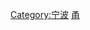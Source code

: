 {{Catnav|頁面分類|各種主題的頁面分類|依中国各省来作的分类|中国各省教育|浙江教育}}
{{Catnav|頁面分類|各種主題的頁面分類|依中国各省来作的分类|中国各省城市|浙江城市|宁波}}
[[Category:宁波|Category:宁波]]
[[Category:浙江教育|甬]]